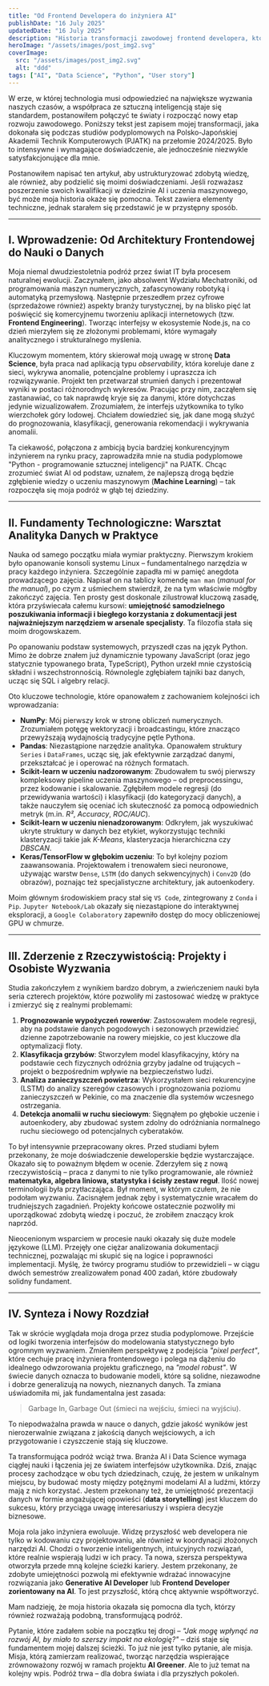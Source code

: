 ```yaml
---
title: "Od Frontend Developera do inżyniera AI"
publishDate: "16 July 2025"
updatedDate: "16 July 2025"
description: "Historia transformacji zawodowej frontend developera, który na studiach podyplomowych odkrywa świat AI, Data Science i uczenia maszynowego. Inspirująca podróż."
heroImage: "/assets/images/post_img2.svg"
coverImage:
  src: "/assets/images/post_img2.svg"
  alt: "ddd"
tags: ["AI", "Data Science", "Python", "User story"]
---
```



W erze, w której technologia musi odpowiedzieć na największe wyzwania naszych czasów, a współpraca ze sztuczną inteligencją staje się standardem, postanowiłem połączyć te światy i rozpocząć nowy etap rozwoju zawodowego. Poniższy tekst jest zapisem mojej transformacji, jaka dokonała się podczas studiów podyplomowych na Polsko-Japońskiej Akademii Technik Komputerowych (PJATK) na przełomie 2024/2025. Było to intensywne i wymagające doświadczenie, ale jednocześnie niezwykle satysfakcjonujące dla mnie.

Postanowiłem napisać ten artykuł, aby ustrukturyzować zdobytą wiedzę, ale również, aby podzielić się moimi doświadczeniami. Jeśli rozważasz poszerzenie swoich kwalifikacji w dziedzinie AI i uczenia maszynowego, być może moja historia okaże się pomocna. Tekst zawiera elementy techniczne, jednak starałem się przedstawić je w przystępny sposób.

---

## I. Wprowadzenie: Od Architektury Frontendowej do Nauki o Danych

Moja niemal dwudziestoletnia podróż przez świat IT była procesem naturalnej ewolucji. Zaczynałem, jako absolwent Wydziału Mechatroniki, od programowania maszyn numerycznych, zafascynowany robotyką i automatyką przemysłową. Następnie przeszedłem przez cyfrowe (sprzedażowe również) aspekty branży turystycznej, by na blisko pięć lat poświęcić się komercyjnemu tworzeniu aplikacji internetowych (tzw. **Frontend Engineering**). Tworząc interfejsy w ekosystemie Node.js, na co dzień mierzyłem się ze złożonymi problemami, które wymagały analitycznego i strukturalnego myślenia.

Kluczowym momentem, który skierował moją uwagę w stronę **Data Science**, była praca nad aplikacją typu _observability_, która koreluje dane z sieci, wykrywa anomalie, potencjalne problemy i upraszcza ich rozwiązywanie. Projekt ten przetwarzał strumień danych i prezentował wyniki w postaci różnorodnych wykresów. Pracując przy nim, zacząłem się zastanawiać, co tak naprawdę kryje się za danymi, które dotychczas jedynie wizualizowałem. Zrozumiałem, że interfejs użytkownika to tylko wierzchołek góry lodowej. Chciałem dowiedzieć się, jak dane mogą służyć do prognozowania, klasyfikacji, generowania rekomendacji i wykrywania anomalii.

Ta ciekawość, połączona z ambicją bycia bardziej konkurencyjnym inżynierem na rynku pracy, zaprowadziła mnie na studia podyplomowe "Python - programowanie sztucznej inteligencji" na PJATK. Chcąc zrozumieć świat AI od podstaw, uznałem, że najlepszą drogą będzie zgłębienie wiedzy o uczeniu maszynowym (**Machine Learning**) – tak rozpoczęła się moja podróż w głąb tej dziedziny.

---

## II. Fundamenty Technologiczne: Warsztat Analityka Danych w Praktyce

Nauka od samego początku miała wymiar praktyczny. Pierwszym krokiem było opanowanie konsoli systemu Linux – fundamentalnego narzędzia w pracy każdego inżyniera. Szczególnie zapadła mi w pamięć anegdota prowadzącego zajęcia. Napisał on na tablicy komendę `man man` (_manual for the manual_), po czym z uśmiechem stwierdził, że na tym właściwie mógłby zakończyć zajęcia. Ten prosty gest doskonale zilustrował kluczową zasadę, która przyświecała całemu kursowi: **umiejętność samodzielnego poszukiwania informacji i biegłego korzystania z dokumentacji jest najważniejszym narzędziem w arsenale specjalisty**. Ta filozofia stała się moim drogowskazem.

Po opanowaniu podstaw systemowych, przyszedł czas na język Python. Mimo że dobrze znałem już dynamicznie typowany JavaScript (oraz jego statycznie typowanego brata, TypeScript), Python urzekł mnie czystością składni i wszechstronnością. Równolegle zgłębiałem tajniki baz danych, ucząc się SQL i algebry relacji.

Oto kluczowe technologie, które opanowałem z zachowaniem kolejności ich wprowadzania:
- **NumPy**: Mój pierwszy krok w stronę obliczeń numerycznych. Zrozumiałem potęgę wektoryzacji i broadcastingu, które znacząco przewyższają wydajnością tradycyjne pętle Pythona.
- **Pandas**: Niezastąpione narzędzie analityka. Opanowałem struktury `Series` i `DataFrames`, ucząc się, jak efektywnie zarządzać danymi, przekształcać je i operować na różnych formatach.
- **Scikit-learn w uczeniu nadzorowanym**: Zbudowałem tu swój pierwszy kompleksowy pipeline uczenia maszynowego – od preprocessingu, przez kodowanie i skalowanie. Zgłębiłem modele regresji (do przewidywania wartości) i klasyfikacji (do kategoryzacji danych), a także nauczyłem się oceniać ich skuteczność za pomocą odpowiednich metryk (m.in. _R²_, _Accuracy_, _ROC/AUC_).
- **Scikit-learn w uczeniu nienadzorowanym**: Odkryłem, jak wyszukiwać ukryte struktury w danych bez etykiet, wykorzystując techniki klasteryzacji takie jak _K-Means_, klasteryzacja hierarchiczna czy _DBSCAN_.
- **Keras/TensorFlow w głębokim uczeniu**: To był kolejny poziom zaawansowania. Projektowałem i trenowałem sieci neuronowe, używając warstw `Dense`, `LSTM` (do danych sekwencyjnych) i `Conv2D` (do obrazów), poznając też specjalistyczne architektury, jak autoenkodery.

Moim głównym środowiskiem pracy stał się `VS Code`, zintegrowany z `Conda` i `Pip`. `Jupyter Notebook/Lab` okazały się niezastąpione do interaktywnej eksploracji, a `Google Colaboratory` zapewniło dostęp do mocy obliczeniowej GPU w chmurze.

---

## III. Zderzenie z Rzeczywistością: Projekty i Osobiste Wyzwania

Studia zakończyłem z wynikiem bardzo dobrym, a zwieńczeniem nauki była seria czterech projektów, które pozwoliły mi zastosować wiedzę w praktyce i zmierzyć się z realnymi problemami:
1. **Prognozowanie wypożyczeń rowerów**: Zastosowałem modele regresji, aby na podstawie danych pogodowych i sezonowych przewidzieć dzienne zapotrzebowanie na rowery miejskie, co jest kluczowe dla optymalizacji floty.
2. **Klasyfikacja grzybów**: Stworzyłem model klasyfikacyjny, który na podstawie cech fizycznych odróżnia grzyby jadalne od trujących – projekt o bezpośrednim wpływie na bezpieczeństwo ludzi.
3. **Analiza zanieczyszczeń powietrza**: Wykorzystałem sieci rekurencyjne (LSTM) do analizy szeregów czasowych i prognozowania poziomu zanieczyszczeń w Pekinie, co ma znaczenie dla systemów wczesnego ostrzegania.
4. **Detekcja anomalii w ruchu sieciowym**: Sięgnąłem po głębokie uczenie i autoenkodery, aby zbudować system zdolny do odróżniania normalnego ruchu sieciowego od potencjalnych cyberataków.

To był intensywnie przepracowany okres. Przed studiami byłem przekonany, że moje doświadczenie deweloperskie będzie wystarczające. Okazało się to poważnym błędem w ocenie. Zderzyłem się z nową rzeczywistością – praca z danymi to nie tylko programowanie, ale również **matematyka, algebra liniowa, statystyka i ścisły zestaw reguł**. Ilość nowej terminologii była przytłaczająca. Był moment, w którym czułem, że nie podołam wyzwaniu. Zacisnąłem jednak zęby i systematycznie wracałem do trudniejszych zagadnień. Projekty końcowe ostatecznie pozwoliły mi uporządkować zdobytą wiedzę i poczuć, że zrobiłem znaczący krok naprzód.

Nieocenionym wsparciem w procesie nauki okazały się duże modele językowe (LLM). Przejęły one ciężar analizowania dokumentacji technicznej, pozwalając mi skupić się na logice i poprawności implementacji. Myślę, że twórcy programu studiów to przewidzieli – w ciągu dwóch semestrów zrealizowałem ponad 400 zadań, które zbudowały solidny fundament.

---

## IV. Synteza i Nowy Rozdział

Tak w skrócie wyglądała moja droga przez studia podyplomowe. Przejście od logiki tworzenia interfejsów do modelowania statystycznego było ogromnym wyzwaniem. Zmieniłem perspektywę z podejścia _"pixel perfect"_, które cechuje pracę inżyniera frontendowego i polega na dążeniu do idealnego odwzorowania projektu graficznego, na _"model robust"_. W świecie danych oznacza to budowanie modeli, które są solidne, niezawodne i dobrze generalizują na nowych, nieznanych danych. Ta zmiana uświadomiła mi, jak fundamentalna jest zasada:
> Garbage In, Garbage Out (śmieci na wejściu, śmieci na wyjściu).

To niepodważalna prawda w nauce o danych, gdzie jakość wyników jest nierozerwalnie związana z jakością danych wejściowych, a ich przygotowanie i czyszczenie stają się kluczowe.

Ta transformująca podróż wciąż trwa. Branża AI i Data Science wymaga ciągłej nauki i łączenia jej ze światem interfejsów użytkownika. Dziś, znając procesy zachodzące w obu tych dziedzinach, czuję, że jestem w unikalnym miejscu, by budować mosty między potężnymi modelami AI a ludźmi, którzy mają z nich korzystać. Jestem przekonany też, że umiejętność prezentacji danych w formie angażującej opowieści (**data storytelling**) jest kluczem do sukcesu, który przyciąga uwagę interesariuszy i wspiera decyzje biznesowe.

Moja rola jako inżyniera ewoluuje. Widzę przyszłość web developera nie tylko w kodowaniu czy projektowaniu, ale również w koordynacji złożonych narzędzi AI. Chodzi o tworzenie inteligentnych, intuicyjnych rozwiązań, które realnie wspierają ludzi w ich pracy. Ta nowa, szersza perspektywa otworzyła przede mną kolejne ścieżki kariery. Jestem przekonany, że zdobyte umiejętności pozwolą mi efektywnie wdrażać innowacyjne rozwiązania jako **Generative AI Developer** lub **Frontend Developer zorientowany na AI**. To jest przyszłość, którą chcę aktywnie współtworzyć.

Mam nadzieję, że moja historia okazała się pomocna dla tych, którzy również rozważają podobną, transformującą podróż.

Pytanie, które zadałem sobie na początku tej drogi – _"Jak mogę wpłynąć na rozwój AI, by miało to szerszy impakt na ekologię?"_ – dziś staje się fundamentem mojej dalszej ścieżki. To już nie jest tylko pytanie, ale misja. Misja, którą zamierzam realizować, tworząc narzędzia wspierające zrównoważony rozwój w ramach projektu **AI Greener**. Ale to już temat na kolejny wpis. Podróż trwa – dla dobra świata i dla przyszłych pokoleń.

<IdeaGenerator />